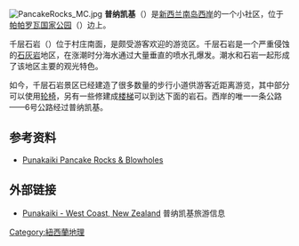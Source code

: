 [[File:PancakeRocks_MC.jpg|thumb]]
'''普纳凯基'''（{{lang|en|Punakaiki}}）是[[新西兰|新西兰]][[南岛|南岛]][[西岸_(紐西蘭)|西岸]]的一个小社区，位于[[帕帕罗瓦国家公园|帕帕罗瓦国家公园]]（{{lang|en|Paparoa National Park}}）边上。

千层石岩（{{lang|en|Pancake Rocks}}）位于村庄南面，是颇受游客欢迎的游览区。千层石岩是一个严重侵蚀的[[石灰岩|石灰岩]]地区，在涨潮时分海水通过大量垂直的喷水孔爆发。潮水和石岩一起形成了该地区主要的观光特色。

如今，千层石岩景区已经建造了很多数量的步行小道供游客近距离游览，其中部分可以使用[[轮椅|轮椅]]，另有一些修建成[[楼梯|楼梯]]可以到达下面的岩石。西岸的唯一一条公路——6号公路经过普纳凯基。

==参考资料==
*[http://www.doc.govt.nz/templates/PlaceProfile.aspx?id=35270 Punakaiki Pancake Rocks & Blowholes] {{Wayback|url=http://www.doc.govt.nz/templates/PlaceProfile.aspx?id=35270 |date=20081015114338 }} 

==外部链接==
{{commonscat|Pancake Rocks}}
* [http://www.punakaiki.co.nz/ Punakaiki - West Coast, New Zealand] {{Wayback|url=http://www.punakaiki.co.nz/ |date=20210227132319 }}普纳凯基旅游信息

[[Category:紐西蘭地理|Category:紐西蘭地理]]